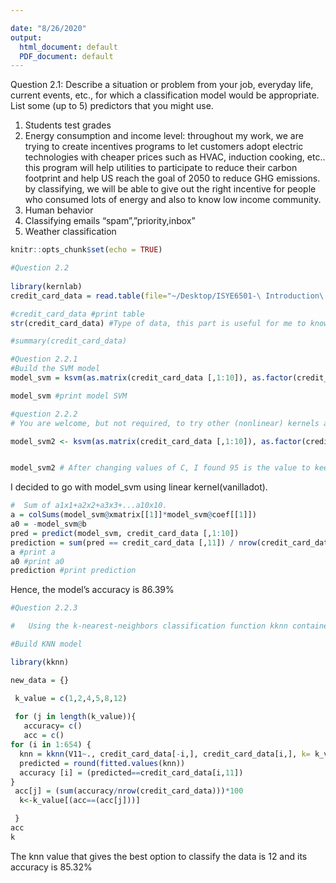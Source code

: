 ```yaml
---

date: "8/26/2020"
output:
  html_document: default
  PDF_document: default
---
```

Question 2.1:
Describe a situation or problem from your job, everyday life, current events, etc., for which a classification model would be appropriate. List some (up to 5) predictors that you might use.





1)	Students test grades 
2)	Energy consumption and income level: throughout my work, we are trying to create incentives programs to let customers adopt electric technologies with cheaper prices such as HVAC, induction cooking, etc.. this program will help utilities to participate to reduce their carbon footprint and help US reach the goal of 2050 to reduce GHG emissions. by classifying, we will be able to give out the right incentive for people who consumed lots of energy and also to know low income community.
3) Human behavior 
4) Classifying emails “spam”,”priority,inbox”
5)	Weather classification


```r
knitr::opts_chunk$set(echo = TRUE)
```


```r
#Question 2.2
 
library(kernlab)
credit_card_data = read.table(file="~/Desktop/ISYE6501-\ Introduction\ to\ Analytics\ Modeling/Fall2020hw1/data 2.2/credit_card_data.txt")

#credit_card_data #print table
str(credit_card_data) #Type of data, this part is useful for me to know the data type I am dealing with 

#summary(credit_card_data) 

#Question 2.2.1
#Build the SVM model
model_svm = ksvm(as.matrix(credit_card_data [,1:10]), as.factor(credit_card_data [,11]), type = 'C-svc',   kernel = 'vanilladot', C = 95, scaled = TRUE) #as_factors converts numeric values into a factor with numeric levels

model_svm #print model SVM

#question 2.2.2
# You are welcome, but not required, to try other (nonlinear) kernels as well; we’re not covering them in this course, but they can sometimes be useful and might provide better predictions than vanilladot.

model_svm2 <- ksvm(as.matrix(credit_card_data [,1:10]), as.factor(credit_card_data [,11]), type="C-svc", kernel="rbfdot", C=95, scaled=TRUE)


model_svm2 # After changing values of C, I found 95 is the value to keep.  After running the "rbfdot kernel ", the Radial Basis kernel has the lowest training error compared to "vanilladot" is the linear kernel 

```

I decided to go with model_svm using linear kernel(vanilladot).

``` r
#  Sum of a1x1+a2x2+a3x3+...a10x10.
a = colSums(model_svm@xmatrix[[1]]*model_svm@coef[[1]])
a0 = -model_svm@b
pred = predict(model_svm, credit_card_data [,1:10])
prediction = sum(pred == credit_card_data [,11]) / nrow(credit_card_data)
a #print a
a0 #print a0
prediction #print prediction
```

Hence, the model's accuracy is 86.39%

``` r

#Question 2.2.3 

#	Using the k-nearest-neighbors classification function kknn contained in the R kknn package, suggest a good value of k, and show how well it classifies that data points in the full data set.  Don’t forget to scale the data (scale=TRUE in kknn).

#Build KNN model

library(kknn)

new_data = {}

 k_value = c(1,2,4,5,8,12)
 
 for (j in length(k_value)){
   accuracy= c()
   acc = c()
for (i in 1:654) {
  knn = kknn(V11~., credit_card_data[-i,], credit_card_data[i,], k= k_value[j], kernel= "optimal", scale =TRUE)
  predicted = round(fitted.values(knn))
  accuracy [i] = (predicted==credit_card_data[i,11])
}
 acc[j] = (sum(accuracy/nrow(credit_card_data)))*100
  k<-k_value[(acc==(acc[j]))]

 }  
acc
k 

```

The knn value that gives the best option to classify the data is 12 and its accuracy is 85.32%
